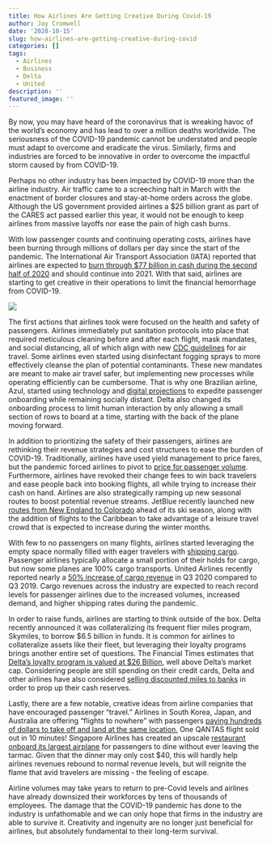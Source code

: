 ```yaml
---
title: How Airlines Are Getting Creative During Covid-19
author: Jay Cromwell
date: '2020-10-15'
slug: how-airlines-are-getting-creative-during-covid
categories: []
tags:
  - Airlines
  - Business
  - Delta
  - United
description: ''
featured_image: ''
---
```


By now, you may have heard of the coronavirus that is wreaking havoc of the world's economy and has lead to over a million deaths worldwide. The seriousness of the COVID-19 pandemic cannot be understated and people must adapt to overcome and eradicate the virus. Similarly, firms and industries are forced to be innovative in order to overcome the impactful storm caused by from COVID-19.

Perhaps no other industry has been impacted by COVID-19 more than the airline industry. Air traffic came to a screeching halt in March with the enactment of border closures and stay-at-home orders across the globe. Although the US government provided airlines a $25 billion grant as part of the CARES act passed earlier this year, it would not be enough to keep airlines from massive layoffs nor ease the pain of high cash burns.

With low passenger counts and continuing operating costs, airlines have been burning through millions of dollars per day since the start of the pandemic. The International Air Transport Association (IATA) reported that airlines are expected to [burn through $77 billion in cash during the second half of 2020](https://www.iata.org/en/pressroom/pr/2020-10-06-01/) and should continue into 2021. With that said, airlines are starting to get creative in their operations to limit the financial hemorrhage from COVID-19.

![](/images/TSA.JPG)

The first actions that airlines took were focused on the health and safety of passengers. Airlines immediately put sanitation protocols into place that required meticulous cleaning before and after each flight, mask mandates, and social distancing, all of which align with new [CDC guidelines](https://www.cdc.gov/quarantine/air/managing-sick-travelers/ncov-airlines.html) for air travel. Some airlines even started using disinfectant fogging sprays to more effectively cleanse the plan of potential contaminants. These new mandates are meant to make air travel safer, but implementing new processes while operating efficiently can be cumbersome. That is why one Brazilian airline, Azul, started using technology and [digital projections](https://www.youtube.com/watch?v=nNCWLNrK-40&feature=youtu.be) to expedite passenger onboarding while remaining socially distant. Delta also changed its onboarding process to limit human interaction by only allowing a small section of rows to board at a time, starting with the back of the plane moving forward.

In addition to prioritizing the safety of their passengers, airlines are rethinking their revenue strategies and cost structures to ease the burden of COVID-19. Traditionally, airlines have used yield management to price fares, but the pandemic forced airlines to pivot to [price for passenger volume](https://www.cnbc.com/2020/09/23/airfares-airlines-arent-raising-prices-amid-covid-19-pandemic.html). Furthermore, airlines have revoked their change fees to win back travelers and ease people back into booking flights, all while trying to increase their cash on hand. Airlines are also strategically ramping up new seasonal routes to boost potential revenue streams. JetBlue recently launched new [routes from New England to Colorado](https://www-bizjournals-com.cdn.ampproject.org/c/s/www.bizjournals.com/newyork/news/2020/10/14/jetblue-adds-seasonal-flights-to-telluride-from-ny.amp.html) ahead of its ski season, along with the addition of flights to the Caribbean to take advantage of a leisure travel crowd that is expected to increase during the winter months.

With few to no passengers on many flights, airlines started leveraging the empty space normally filled with eager travelers with [shipping cargo](https://www.nytimes.com/2020/05/25/business/coronavirus-airlines-cargo-passengers.html). Passenger airlines typically allocate a small portion of their holds for cargo, but now some planes are 100% cargo transports. United Airlines recently reported nearly a [50% increase of cargo revenue](https://hub.united.com/2020-10-14-as-q3-ends-united-airlines-shifts-from-surviving-the-covid-19-crisis-to-positioning-to-lead-the-rebound-2648210545.html) in Q3 2020 compared to Q3 2019. Cargo revenues across the industry are expected to reach record levels for passenger airlines due to the increased volumes, increased demand, and higher shipping rates during the pandemic.

In order to raise funds, airlines are starting to think outside of the box. Delta recently announced it was collateralizing its frequent flier miles program, Skymiles, to borrow $6.5 billion in funds. It is common for airlines to collateralize assets like their fleet, but leveraging their loyalty programs brings another entire set of questions. The Financial Times estimates that [Delta's loyalty program is valued at $26 Billion](https://www.ft.com/content/1bb94ed9-90de-4f15-aee0-3bf390b0f85e), well above Delta’s market cap. Considering people are still spending on their credit cards, Delta and other airlines have also considered [selling discounted miles to banks](https://www.wsj.com/articles/united-delta-weigh-selling-miles-early-to-raise-cash-in-coronavirus-crisis-11586779535) in order to prop up their cash reserves.

Lastly, there are a few notable, creative ideas from airline companies that have encouraged passenger “travel.” Airlines in South Korea, Japan, and Australia are offering “flights to nowhere” with passengers [paying hundreds of dollars to take off and land at the same location.](https://www.wsj.com/articles/some-travelers-miss-flying-so-much-theyre-taking-planes-to-nowhere-11601227803) One QANTAS flight sold out in 10 minutes! Singapore Airlines has created an upscale [restaurant onboard its largest airplane](https://www.singaporeair.com/en_UK/sg/plan-travel/discover-your-sia/restaurant-a380-at-changi/) for passengers to dine without ever leaving the tarmac. Given that the dinner may only cost $40, this will hardly help airlines revenues rebound to normal revenue levels, but will reignite the flame that avid travelers are missing - the feeling of escape.

Airline volumes may take years to return to pre-Covid levels and airlines have already downsized their workforces by tens of thousands of employees. The damage that the COVID-19 pandemic has done to the industry is unfathomable and we can only hope that firms in the industry are able to survive it. Creativity and ingenuity are no longer just beneficial for airlines, but absolutely fundamental to their long-term survival.



